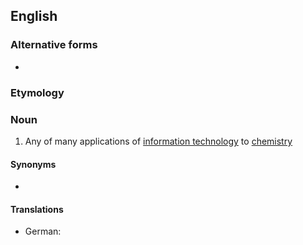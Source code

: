 ==English==
{{wikipedia}}

===Alternative forms===
* {{l|en|chemoinformatics}}

===Etymology===
{{prefix|en|chemo|alt1=chem-|informatics}}

===Noun===
{{en-noun|-}}

# {{lb|en|chemistry|computing}} Any of many applications of [[information technology]] to [[chemistry]]

====Synonyms====
* {{l|en|chemical informatics}}

====Translations====
{{trans-top|application of information technology to chemistry}}
* German: {{t|de|Chemoinformatik|f}}
{{trans-mid}}
{{trans-bottom}}